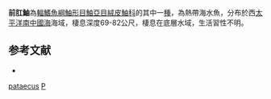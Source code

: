 {{Speciesbox
| taxon = Prosoproctus pataecus
| binomial_authority =  [[Poss|Poss]] & [[Eschmeyer|Eschmeyer]], 1979 
| status = NE
| status_system = IUCN3.1
}}
'''前肛鮋'''為[[輻鰭魚綱|輻鰭魚綱]][[鮋形目|鮋形目]][[鮋亞目|鮋亞目]][[絨皮鮋科|絨皮鮋科]]的其中一[[種|種]]，為熱帶海水魚，分布於西[[太平洋|太平洋]][[南中國海|南中國海]]海域，棲息深度69-82公尺，棲息在底層水域，生活習性不明。

==参考文献==
*{{FishBase_species|genus=Prosoproctus|species=pataecus|year=2014|month=6}}

{{鮋形目小作品}}
{{Taxonbar}}
[[Category:前肛鮋屬|pataecus]]
[[Category:1979年描述的鱼类|P]]